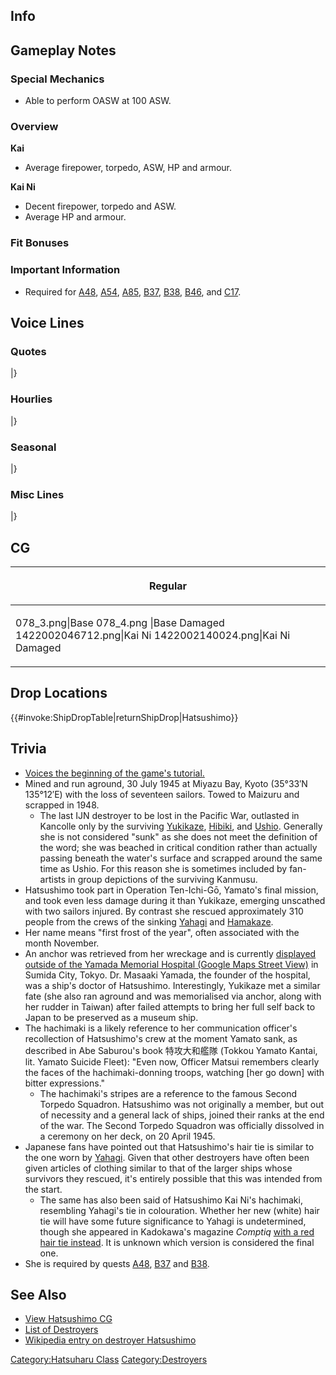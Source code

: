 ==Info==
{{KanmusuInfo|ID=078}}
{{KanmusuInfo|ID=078a}}
{{KanmusuInfo|ID=219}}

==Gameplay Notes==
===Special Mechanics===
* Able to perform OASW at 100 ASW.

===Overview===
'''Kai'''
* Average firepower, torpedo, ASW, HP and armour.  

'''Kai Ni'''
* Decent firepower, torpedo and ASW.
* Average HP and armour.

===Fit Bonuses===
{{:{{BASEPAGENAME}}/Equipment Bonuses}}
{{clear}}

===Important Information===
* Required for [[Quests#A48|A48]], [[Quests#A54|A54]], [[Quests#A85|A85]], [[Quests#B37|B37]], [[Quests#B38|B38]], [[Quests#B46|B46]], and [[Quests#C17|C17]].

==Voice Lines==
===Quotes===
{{ShipquoteHeader}}
{{ShipquoteKai
|scenario = Introduction
|origin = 初春型四番艦、初霜です。皆さん、よろしくお願いします！
|translation = I'm the 4th ship of the Hatsuharu-class, Hatsushimo. Please take good care of me everyone!
|audio = Hatsushimo-Introduction.ogg
}}
{{ShipquoteKai
|scenario = Introduction
|kai2 = yes
|origin = 初春型四番艦、初霜です。気力、振り絞って参りましょう！
|translation = I'm the 4th ship of the Hatsuharu-class, Hatsushimo. Let's set off with all our strength!
|audio = HatsushimoKai2-Introduction.ogg
}}
{{ShipquoteKai
|scenario = Library
|origin = 初春型駆逐艦の4番艦、初霜です。
アリューシャン作戦、アッツ島沖海戦、キスカ島撤退作戦、マリアナ沖海戦、北号作戦、坊ノ岬沖海戦など、様々な激戦に参加しました！
ほんと、頑張ったんです！
|translation = I'm the 4th ship of the Hatsuharu-class destroyers, Hatsushimo.
I participated in Operation AL, the Battle of Attu, the Retreat from Kiska, the Battle of Marinara, Operation Kita, Operation Ten-Go and many others!
I really worked hard!
|audio = Hatsushimo-Library.ogg
}}
{{ShipquoteKai
|scenario = Secretary 1
|origin = 準備万端ですよ。
|translation = All preparations complete.
|audio = Hatsushimo-Secretary_1.ogg
}}
{{ShipquoteKai
|scenario = Secretary 2
|origin = はい！いつでもご質問どうぞ。
|translation = Yes! You can ask me anything, anytime.
|audio = Hatsushimo-Secretary_2.ogg
}}
{{ShipquoteKai
|scenario = Secretary 2
|kai2 = yes
|origin = そうですね、できるだけ助けたいわ、提督だってそうでしょう！
|translation = That's right, I want to help as much as I can... You're the same right Admiral?
|audio = HatsushimoKai2-Secretary_2.ogg
}}
{{ShipquoteKai
|scenario = Secretary 3
|origin = て、提督？…ああ、魚雷管の角度を直してくれてるんですね。いつも、すみません。
|translation = Ad-admiral? ...Ah, you're just correcting the angle of the torpedo tubes. Sorry for all the trouble.
|audio = Hatsushimo-Secretary_3.ogg
}}
{{ShipquoteKai
|scenario = Secretary 3
|kai2 = yes
|origin = て、提督？あぁ、電探の調整してくれてるんですね。私ったら、いつもすみません
|translation = Ad-admiral? Ah, you're just tuning the radar. I'm sorry for all the trouble.
|audio = HatsushimoKai2-Secretary_3.ogg
}}
{{ShipquoteKai
|scenario = Secretary Idle
|kai = yes
|origin = 浜風さん・・・矢矧さんも大丈夫かしら・・・。あっ！提督！私は大丈夫。提督も、お救いします！
|translation = I wonder if Hamakaze-san... and Yahagi-san are alright... Ah! Admiral! I'm fine.  I'll help you too Admiral!<ref>She rescued survivors from Yamato, Yahagi and Hamakaze after Operation Ten-Go.</ref>
|audio = HatsushimoKai2-Idle.ogg
}}
{{ShipquoteKai
|scenario = Secretary (Married)
|kai = yes
|origin = えっ？少し・・・悲しいですね。い、いいえ！大丈夫。提督は分かってくれますよね。それで十分です。私が・・・ありがとう、提督。
|translation = Eh? I'm feel... a bit sad. N-no! I'm fine. You understand me right Admiral? That's enough for me. I'm thankful Admiral.
|audio = HatsushimoKai2-Wedding_Line.ogg
}}
{{ShipquoteKai
|scenario = Wedding
|origin = キスカ……って、ごめんなさい！今の私は、恋愛には興味が無いの。それでも、待ってて……くれるの？
|translation =A... kiss... Sorry! I'm not interested in romance right now. Even so, will you... wait till I am?
|audio = Hatsushimo-Wedding.ogg
}}
{{ShipquoteKai
|scenario = Player's Score
|origin = 提督にご連絡があるみたい。
|translation = Looks like you got a message Admiral.
|audio = Hatsushimo-Looking_At_Scores.ogg
}}
{{ShipquoteKai
|scenario = Player's Score
|kai2 = yes
|origin = そうですね、戦況分析は大事です。無謀な作戦はダメ！ですからね？
|translation = That's right, situation analysis is important. You can't embark on reckless operations alright? Alright?
|audio = HatsushimoKai2-Looking_At_Scores.ogg
}}
{{ShipquoteKai
|scenario = Joining the Fleet
|origin = 初霜、出撃します！
|translation = Hatsushimo, sortieing!
|audio = Hatsushimo-Joining_A_Fleet.ogg
}}
{{ShipquoteKai
|scenario = Equipment 1
|origin = うん、ちょうどいいわ。<ref>Shared with Supply before kai.</ref>
|translation = Yup, just right.
|audio = Hatsushimo-Equipment_1.ogg
}}
{{ShipquoteKai
|scenario = Equipment 2
|origin = これはすごいわ！ありがとう。
|translation = This is amazing! Thanks.
|audio = Hatsushimo-Equipment_2.ogg
}}
{{ShipquoteKai
|scenario = Equipment 3
|origin = やっちゃいます！<ref>Shared with Secretary Married before kai.</ref>
|translation = I can do it!
|audio = Hatsushimo-Equipment_3.ogg
}}
{{ShipquoteKai
|scenario = Supply
|kai = yes
|origin = 補給ありがとうございます。可燃物、降ろしておきましょうか？
|translation = Thank you very much for the resupply. Shall I unload the flammables?<ref>It's a historical reference to when she was at the Tokuyama Factory on the night before [https://en.wikipedia.org/wiki/Operation_Kikusui Operation Kikusui], Hatsushimo spent her time resupplying herself and Yahagi in exchange for unloading flammable materials.</ref>
|audio = HatsushimoKai2-Supply.ogg
}}
{{ShipquoteKai
|scenario = Docking (Minor Damage)
|origin = ちょっとだけ、休憩ね。
|translation = I'll take a short break alright?
|audio = Hatsushimo-Docking_Minor.ogg
}}
{{ShipquoteKai
|scenario = Docking (Major Damage)
|origin = これでまた、みんなを守れるわ。
|translation = Now I can protect everyone again.
|audio = Hatsushimo-Docking_Major.ogg
}}
{{ShipquoteKai
|scenario = Construction
|origin = 新しい仲間が誕生したようです！
|translation = Looks like a new comrade has been born!
|audio = Hatsushimo-Construction.ogg
}}
{{ShipquoteKai
|scenario = Returning from Sortie
|origin = 艦隊が帰投したみたい。お疲れさま！
|translation = Looks like the fleet has returned to port. Thanks for your hard work!
|audio = Hatsushimo-Returning_From_Sortie.ogg
}}
{{ShipquoteKai
|scenario = Starting a Sortie
|origin = 戦艦の護衛なら、任せてね。
|translation = Leave escorting the battleships to me.<ref>She escorted Ise and Hyuuga in [https://en.wikipedia.org/wiki/Operation_Kita Operation Kita], Yamato during [https://en.wikipedia.org/wiki/Operation_Ten-Go Operation Ten-Go] and Haruna from Singapore to Taiwan when she was damaged.</ref>
|audio = Hatsushimo-Starting_A_Sortie.ogg
}}
{{ShipquoteKai
|scenario = Starting a Sortie
|kai2 = yes
|origin = 出撃、ですね。気を引き締めて、頑張ります！
|translation = Time to sortie huh. I'll steel myself and do my best!
|audio = HatsushimoKai2-Starting_A_Sortie.ogg
}}
{{ShipquoteKai
|scenario = Starting a Battle
|origin = 敵艦発見です！
|translation = Enemy ships have been spotted!
|audio = Hatsushimo-Battle_Start.ogg
}}
{{ShipquoteKai
|scenario = Attack
|origin = 見てなさいっ。
|translation = Watch this.
|audio = Hatsushimo-Attack.ogg
}}
{{ShipquoteKai
|scenario = Night Battle Attack
|origin = 私が、守ります！
|translation = I'll protect everyone!
|audio = Hatsushimo-Night_Attack.ogg
}}
{{ShipquoteKai
|scenario = Night Battle
|origin = ほんと詰めが甘いのね。
|translation = They really slack off at the end huh.
|audio = Hatsushimo-Night_Battle.ogg
}}
{{ShipquoteKai
|scenario = Night Battle
|kai2 = yes
|origin = 水雷戦隊本来の力、今こそ発揮です！
|translation = Now I'll show you the true power of a Torpedo Squadron!
|audio = HatsushimoKai2-Night_Battle.ogg
}}
{{ShipquoteKai
|scenario = MVP
|origin = 一隻でも一人でも、救えるならば私は、それで満足なの。
|translation = I'll be satsified if I can save one boat or person.
|audio = Hatsushimo-MVP.ogg
}}
{{ShipquoteKai
|scenario = Minor Damage 1
|origin = きゃっ！？
|translation = Kyaah!?
|audio = Hatsushimo-Minor_Damage_1.ogg
}}
{{ShipquoteKai
|scenario = Minor Damage 2
|origin = 信じられません…
|translation = I can't believe this...
|audio = Hatsushimo-Minor_Damage_2.ogg
}}
{{ShipquoteKai
|scenario = Major Damage
|origin = ま、まだ…沈んだり……しないわ。
|translation = I-I won't... sink... yet...
|audio = Hatsushimo-Major_Damage.ogg
}}
{{ShipquoteKai
|scenario = Sunk
|origin = 提督…みんな…ご無事ですか…？ なら…いいの。
|translation = Admiral... everyone... are you safe...? That's... good then...
|audio = Hatsushimo-Sunk.ogg
}}
|} <references/>

{{clear}}

===Hourlies===
{{ShipquoteHeader | type = hourly}}
{{ShipquoteKai
|scenario = 00:00 
|origin = 提督、本日はこの初霜がお側でお役に立ちたいと思います。お助けてきることがあれば、　なんでもおさってくださいね。私、出来るだけ、頑張ります！
|translation = I feel that I'll be able to be of assistance to you today, Admiral. I'll be here to help, so please let me know if you need anything. I'll do the best I can!
|audio = Hatsushimo-0000.mp3
}}
{{ShipquoteKai
|scenario = 01:00 
|origin = マルヒトマルマルです。提督、お手伝い出来ることあれば、ほしらせくださいね。
|translation = It's 0100. Please let me know if there's anything I can do to help, Admiral.
|audio = Hatsushimo-0100.mp3
}}
{{ShipquoteKai
|scenario = 02:00 
|origin = マルフタマルマルです。・・・あれっこんな時間に・・・？私、見てきますね。何でしょう・・・？
|translation = It's 0200. ...At this hour...? I'll go take a look. What's going on...?
|audio = Hatsushimo-0200.mp3
}}
{{ShipquoteKai
|scenario = 03:00 
|origin = マルサンマルマルです。提督、なんでも、ありませんでした。でも、扉が開いて・・・あぁ、なに・・・?
|translation = It's 0300. It was nothing, Admiral. But the door was open... Ah, what?
|audio = Hatsushimo-0300.mp3
}}
{{ShipquoteKai
|scenario = 04:00 
|origin = マルヨンマルマルです。あぁ、お茶ですね？了解しました！すぐに！
|translation = It's 0400. Ah, you want some tea? Roger! I'll get it now!
|audio = Hatsushimo-0400.mp3
}}
{{ShipquoteKai
|scenario = 05:00 
|origin = マルゴマルマルです。提督、お茶のおかわりが大丈夫ですか？あぁ、はい！了解です！
|translation = It's 0500. Would you like another cup of tea, Admiral? Ah, yes! Roger!
|audio = Hatsushimo-0500.mp3
}}
{{ShipquoteKai
|scenario = 06:00 
|origin = マルロクマルマルです。提督、そろそろ艦隊のみなさんに総員起こし、かけますね。・・・大丈夫。優しくします！はぁぁぁ
|translation = It's 0600. It's almost time to rouse the fleet, Admiral. ...Don't worry, I'll go easy on them! *deep breath* 
|audio = Hatsushimo-0600.mp3
}}
{{ShipquoteKai
|scenario = 07:00 
|origin = マルナナマルマルです。提督、朝食のよいは、こちらに。今朝の味噌しろは大根と菜っ葉にしました。
|translation = It's 0700. Here's your breakfast, Admiral. Today's miso soup has daikon and nappa in it.
|audio = Hatsushimo-0700.mp3
}}
{{ShipquoteKai
|scenario = 08:00 
|origin = マルハチマルマルです。お昼用に、おむすびを握っておきますね。姉さん達の分も！よし、できた♡
|translation = It’s 0800. I'm preparing rice balls for lunch. For my sisters too! There, all done!
|audio = Hatsushimo-0800.mp3
}}
{{ShipquoteKai
|scenario = 09:00 
|origin = マルキュウマルマルです。提督、今朝の艦隊運用はなにからを始まりますか？艦隊演習？了解です！
|translation = It’s 0900. What do you have planned for fleet operations this morning, Admiral? Fleet exercises? Roger!
|audio = Hatsushimo-0900.mp3
}}
{{ShipquoteKai
|scenario = 10:00 
|origin = ヒトマルマルマルです。あら、朝霜さん！おはようございます！今戻りですか？お疲れ様です！
|translation = It's 1000. Oh, Asashimo! Good morning! You just got back? Good work!
|audio = Hatsushimo-1000.mp3
}}
{{ShipquoteKai
|scenario = 11:00 
|origin = ヒトヒトマルマ・・・あぁ、大淀さん、お疲れ様です。はい、大丈夫です。初霜、元気にやっております！
|translation = It’s 110- Ah, Ooyodo, thanks for your hard work. Yes, I’m fine.  I’m always doing great!
|audio = Hatsushimo-1100.mp3
}}
{{ShipquoteKai
|scenario = 12:00 
|origin = ヒトフタマルマルです。提督、お昼にしましょう。はいっ、お結びです。どうぞ召し上がれ！お茶も、どう～ぞ。・・・あぁ、はい！暑いですよ。気を付けて！
|translation = It's 1200. Let's have lunch, Admiral. Yes, it's rice balls. Please help yourself! Have some tea too. Ah, yes! It's hot! Please be careful!
|audio = Hatsushimo-1200.mp3
}}
{{ShipquoteKai
|scenario = 13:00 
|origin = ヒトサンマルマルです。・・・えぇ！？姉さんが探してたんですか？あぁ、いけない！提督、ごめんなさい！少しだけお待ちくださいね。
|translation = It's 1300. ...Eh!? my sister was looking for me? Ah, I'll have to go! Teitoku, I'm sorry! Please wait a minute, okay?
|audio = Hatsushimo-1300.mp3
}}
{{ShipquoteKai
|scenario = 14:00 
|origin = ヒトヨンマルマルです。あぁ、はい。大丈夫です！姉さん達、みんな、今日も元気です！よかった。
|translation = It's 1400. Ah, yes. Everything is fine! All of my sisters are doing great today. Thank goodness.
|audio = Hatsushimo-1400.mp3
}}
{{ShipquoteKai
|scenario = 15:00 
|origin = ヒトゴマルマルです。えぇ、北号作戦ですか？はい。上手く行ってよかった！伊勢さん、日向さん、さすがです！
|translation = It's 1500. Eh, Operation Kita? Yes. It's great that it went well! As expected of Ise-san and Hyuuga-san!<ref>Referring to [https://en.wikipedia.org/wiki/Operation_Kita Operation Kita], the evacuation of Ise, Hyuuga and their escorts from Singapore to Japan.</ref>
|audio = Hatsushimo-1500.mp3
}}
{{ShipquoteKai
|scenario = 16:00 
|origin = ヒトロクマル・・・矢矧さん！お疲れ様です！はい、初霜問題ありません。いつでも・・・はい！
|translation = It's 160... Yahagi! Thanks for your hard work! Yes, no problems here. I'm always... Yes!
|audio = Hatsushimo-1600.mp3
}}
{{ShipquoteKai
|scenario = 17:00 
|origin = ヒトナナマルマルです。提督・・・そうですね。あの戦いは大変なものでした。私は・・・私は・・・
|translation = It's 1700. Admiral... Yes. That was a hard battle. I... I...
|audio = Hatsushimo-1700.mp3
}}
{{ShipquoteKai
|scenario = 18:00 
|origin = ヒトハチマルマルです。ごめんなさい、提督。今、お夕食の用意をしますね。お待ちください。
|translation = It's 1800. I'm sorry, Admiral. I'll prepare dinner now. Please wait a moment.
|audio = Hatsushimo-1800.mp3
}}
{{ShipquoteKai
|scenario = 19:00 
|origin = ヒトキュウマルマルです。今日は、イワシのつみれ汁と麦飯と・・・はい、お代わりがあります。召し上がれ！
|translation = It's 1900. Today we're having sardine fishball soup with with barley rice and... Yes, there's enough for seconds. Dig in!
|audio = Hatsushimo-1900.mp3
}}
{{ShipquoteKai
|scenario = 20:00 
|origin = フタマルマルマルです。提督、艦隊の皆さん、本当にお疲れ様。今日もお疲れ様でした。
|translation = It's 2000. Admiral, and everyone in the fleet, great work. Thanks for all your hard work today.
|audio = Hatsushimo-2000.mp3
}}
{{ShipquoteKai
|scenario = 21:00 
|origin = フタヒトマルマルです。提督、今と言う時間本当に大切な・・・大切な時間ですね。初霜、そう、おもいます。
|translation = It's 2100. This is a really, really important time, Admiral. That's what I feel.
|audio = Hatsushimo-2100.mp3
}}
{{ShipquoteKai
|scenario = 22:00 
|origin = フタフタマルマルです。提督、そろそろ本日はお休みになってください。偶にはゆっくり、ね？
|translation = It's 2200. It's nearly bed time, Admiral. Take it easy once in a while alright?
|audio = Hatsushimo-2200.mp3
}}
{{ShipquoteKai
|scenario = 23:00 
|origin = フタサンマルマルです。提督、本日一日大変お疲れ様でした。明日も・・・きっと明日も！お休みなさい。
|translation = It's 2300. Thank you for all of your hard work everyday, Admiral. I'm sure... I'm sure you'll work hard tomorrow too! Good night.
|audio = Hatsushimo-2300.mp3
}}
|} <references/>

{{clear}}

===Seasonal===
{{SeasonalHeaderOld}}
{{SeasonalQuote
|scenario = [[Seasonal/New_Year_2015|New Year 2015]]
|origin =謹賀新年、あけましておめでとうございます。初霜、今年もがんばります！はいっ！
|translation =	Have a very Happy New Year. I’ll do my best this year too! Yes!
|audio = Hatsushimo_New_Years_Day_2016.ogg
|notes = 
}}
{{SeasonalQuote
|scenario = [[Seasonal/Setsubun_2015|Setsubun 2015]]
|origin = 鬼は外ー、福は内ー、えい！あっ提督に!?ごめんなさい、片付けますね。
|translation =	Demons out! Luck in!, ei! Ah, it’s the Admiral!? Sorry, I’ll clean up.
|audio = Hatsushimo_Setsubun_2015_Sec1.ogg
|notes = 
}}
{{SeasonalQuote
|scenario = [[Seasonal/Valentine%27s_Day_2018|Valentine’s Day 2018]]
|origin = 提督、あの、これを！もしよかったら、初霜がお作りしました。甘く…甘くなってます。はい！
|translation =	Admiral, umm, here! I made some for you if you’d like. It’s… it’s sweet. Yes!
|audio = Hatsushimo_Valentines_2018_Sec_1.mp3
|notes = Secretary 1
}}
{{SeasonalQuote
|scenario = [[Seasonal/Valentine%27s_Day_2018|Valentine’s Day 2018]]
|origin =提督、いかがでしたか？お口に…あぁ、そうですか？良かった！ありがとうございます！良かった。
 |translation =	 How was it, Admiral? Was it to your ta… Ah, really? Great! Thank you very much. I’m glad.
|audio = Hatsushimo_Valentines_2018_Sec_2.mp3
|notes = Secretary 2
}}
{{SeasonalQuote
|scenario = [[Seasonal/White_Day_2018|White Day 2018]]
|origin = 提督、これを、私に？あ、ありがとうございます！大事に、初霜、大事にいだたきます！嬉しい。
|translation =	Is this for me, Admiral? Th-thank you very much! I’ll definitely savour this! I’m happy.
|audio = Hatsushimo_White_Day_2018_Sec1.mp3
|notes = 
}}
{{SeasonalQuote
|scenario = [[Seasonal/Fifth_Anniversary|5th Anniversary]]
|origin = 提督、艦隊は五周年を迎えました。これは輪形陣でお祝いしたなりますね。えぇ、ならないですか？
|translation =	The fleet is celebrating it’s 5th Anniversary, Admiral. This means we need to celebrate in diamond formation. Eh, we don’t?
|audio = Hatsushimo_5th_Anniversary_Sec1.mp3
|notes = 
}}
{{SeasonalQuote
|scenario = [[Seasonal/Rainy_Season_2018|Rainy Season 2018]]
|origin = 梅雨の季節、少しお手入れしいないと、艤装が心配です。提督、それは？てるてる坊主？やだ、かわいい！
|translation =	If I don’t do maintenance during the rainy season, I’ll be worried about my rigging. What’s that, Admiral? A teruteru bouzu? My, it’s cute!
|audio = Hatsushimo_Rainy_Season_2018_Sec1.mp3
|notes = 
}}
{{SeasonalQuote
|scenario = [[Seasonal/Summer_2018|Summer 2018]]
|origin = 大和さん、水着、素敵！えぇ、提督、私ですか？いえ、私は…私はそういうのは…はい！
|translation =	Your swimsuit is lovely, Yamato! Eh, me, Admiral? No, some... something like that is... Yes!
|audio = Hatsushimo_Summer_2018_Sec1.mp3
|notes = 
}}
{{SeasonalQuote
|scenario = [[Seasonal/Saury_2018|Saury 2018]]
|origin = 提督、秋刀魚漁支援ですか？了解しました！……二十一駆、秋刀魚漁支援に、抜錨します！準備、かかる！
|translation =	Saury fishing support, Admiral? Roger that! ......DesDiv21 will set sail to support the saury fishing! Get ready!
|audio = Hatsushimo_Sec1_Saury_2018.mp3
|notes = 
}}
{{SeasonalQuote
|scenario = [[Seasonal/Sixth_Anniversary|6th Anniversary]]
|origin = 	提督、艦隊は六周年を迎えました。これぜひ、輪形陣でお祝いですよね？えぇ、違いますか？そ、そう？
|translation =	Admiral, the fleet's 6th Anniversary is here. Now we'll celebrate in a diamond formation right? Eh, we won't? Re-really?
|audio = Hatsushimo_6th_Anniversary_Sec1.mp3
|notes = 
}}
{{SeasonalQuote
|scenario = [[Seasonal/Seventh_Anniversary|7th Anniversary]]
|origin = 提督、艦隊はついに七周年なんです。これ絶対、輪形陣でお祝いしないと。えぇ、違いますか？そんな！
|translation =	Admiral, it's finally the fleet's 7th Anniversary. We'll definitely need to celebrate this in diamond formation. Eh, we don't? No way!
|audio = Hatsushimo_7th_Anniversary_Secretary_1.mp3
|notes = 
}}
{{SeasonalQuote
|scenario = [[Seasonal/Late_Autumn_2020|Late Autumn 2020]]
|origin = Play	秋ですね。食べ物の美味しい季節。食べ過ぎで排水量が増えないように、気をつけないと…ふあぁ。
|translation =	It's autumn. It's the season of delicious food. I need to be careful I don't eat too much or my displacement will increase... Whew.
|audio = Hatsushimo_Late_Autumn_2020_Secretary_1.mp3
|notes = 
}}
|}<references/>

{{clear}}

===Misc Lines===
{{SeasonalHeaderOld}}
{{SeasonalQuote
|scenario = [[Seasonal/Final_Battle|Eve of the Final Battle 2018]]
|origin = いよいよレイテ決戦。二十一駆は輸送作戦に遂行、その後、艦隊決戦に合流ですか？初霜、了解です！
|translation =	It’s finally time for the final battle at Leyte. DesDiv21 is to complete the transport operation then regroup for the final battle? Roger that!
|audio = Hatsushimo_Kantai_Kessen_2018_Sec3.mp3
|notes = Secretary 3
}}
{{SeasonalQuote
|scenario = [[Spring 2019 Event]]
|origin = これ以上はやらせません。初霜が、盾になります！
|translation = I won't let them do any more. I'll be your shield!
|audio =Hatsushimo-FriendFleet.mp3
|notes = Friend Fleet Line
}}
|}<references/>

{{clear}}

==CG==
{| class="mw-collapsible mw-collapsed wikitable" style="width: 100%;"
!Regular
|-
|<gallery>
078_3.png|Base
078_4.png |Base Damaged
1422002046712.png|Kai Ni
1422002140024.png|Kai Ni Damaged
</gallery>
|}

==Drop Locations==
{{#invoke:ShipDropTable|returnShipDrop|Hatsushimo}}

==Trivia==
* [https://www.youtube.com/watch?v=u4aoVVloUBE&feature=youtu.be&t=52s Voices the beginning of the game's tutorial.]
* Mined and run aground, 30 July 1945 at Miyazu Bay, Kyoto (35°33′N 135°12′E) with the loss of seventeen sailors. Towed to Maizuru and scrapped in 1948.
** The last IJN destroyer to be lost in the Pacific War, outlasted in Kancolle only by the surviving [[Yukikaze]], [[Hibiki]], and [[Ushio]]. Generally she is not considered "sunk" as she does not meet the definition of the word; she was beached in critical condition rather than actually passing beneath the water's surface and scrapped around the same time as Ushio. For this reason she is sometimes included by fan-artists in group depictions of the surviving Kanmusu.
* Hatsushimo took part in Operation Ten-Ichi-Gō, Yamato's final mission, and took even less damage during it than Yukikaze, emerging unscathed with two sailors injured. By contrast she rescued approximately 310 people from the crews of the sinking [[Yahagi]] and [[Hamakaze]].
*Her name means "first frost of the year", often associated with the month November.
* An anchor was retrieved from her wreckage and is currently [https://www.google.co.jp/maps/@35.700884,139.801128,3a,21.7y,313.85h,84.8t/data=!3m4!1e1!3m2!1sobK61pe4i2PmS8lC2v0DoQ!2e0 displayed outside of the Yamada Memorial Hospital (Google Maps Street View)] in Sumida City, Tokyo. Dr. Masaaki Yamada, the founder of the hospital, was a ship's doctor of Hatsushimo. Interestingly, Yukikaze met a similar fate (she also ran aground and was memorialised via anchor, along with her rudder in Taiwan) after failed attempts to bring her full self back to Japan to be preserved as a museum ship.
* The hachimaki is a likely reference to her communication officer's recollection of Hatsushimo's crew at the moment Yamato sank, as described in Abe Saburou's book 特攻大和艦隊 (Tokkou Yamato Kantai, lit. Yamato Suicide Fleet): "Even now, Officer Matsui remembers clearly the faces of the hachimaki-donning troops, watching [her go down] with bitter expressions."
** The hachimaki's stripes are a reference to the famous Second Torpedo Squadron. Hatsushimo was not originally a member, but out of necessity and a general lack of ships, joined their ranks at the end of the war. The Second Torpedo Squadron was officially dissolved in a ceremony on her deck, on 20 April 1945.
* Japanese fans have pointed out that Hatsushimo's hair tie is similar to the one worn by [[Yahagi]]. Given that other destroyers have often been given articles of clothing similar to that of the larger ships whose survivors they rescued, it's entirely possible that this was intended from the start.
** The same has also been said of Hatsushimo Kai Ni's hachimaki, resembling Yahagi's tie in colouration. Whether her new (white) hair tie will have some future significance to Yahagi is undetermined, though she appeared in Kadokawa's magazine ''Comptiq'' [https://pbs.twimg.com/media/B-menZ2UAAAGNwX.jpg with a red hair tie instead]. It is unknown which version is considered the final one.
*She is required by quests [[Quests#A48|A48]], [[Quests#B37|B37]] and [[Quests#B38|B38]].

==See Also==
*[[Hatsushimo/Gallery|View Hatsushimo CG]]
*[[EliteDD|List of Destroyers]]
*[[wikipedia:Japanese_destroyer_Hatsushimo|Wikipedia entry on destroyer Hatsushimo]]
 {{shiplist}}
[[Category:Hatsuharu Class]]
[[Category:Destroyers]]